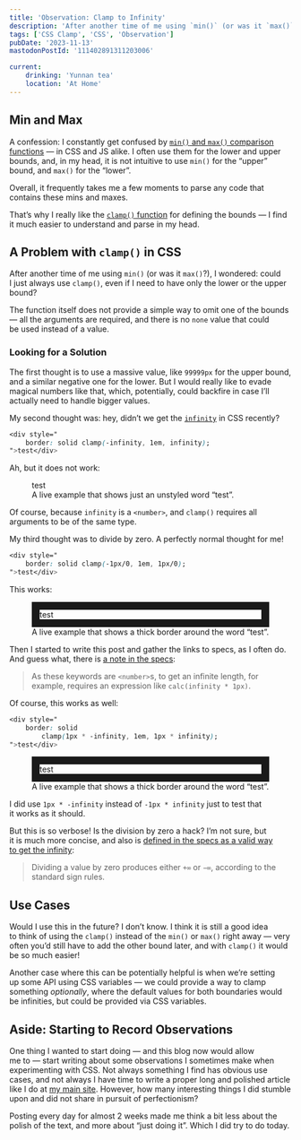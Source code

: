 ```yaml
---
title: 'Observation: Clamp to Infinity'
description: 'After another time of me using `min()` (or was it `max()`?), I wondered: could I just always use `clamp()`, even if I need to have only the lower or the upper bound?'
tags: ['CSS Clamp', 'CSS', 'Observation']
pubDate: '2023-11-13'
mastodonPostId: '111402891311203006'

current:
	drinking: 'Yunnan tea'
	location: 'At Home'
---
```


## Min and Max

A confession: I constantly get confused by [`min()` and `max()` comparison functions](https://drafts.csswg.org/css-values/#comp-func) — in CSS and JS alike. I often use them for the lower and upper bounds, and, in my head, it is not intuitive to use `min()` for the “upper” bound, and `max()` for the “lower”.

Overall, it frequently takes me a few moments to parse any code that contains these mins and maxes.

That’s why I really like the [`clamp()` function](https://drafts.csswg.org/css-values/#funcdef-clamp) for defining the bounds — I find it much easier to understand and parse in my head.

## A Problem with `clamp()` in CSS

After another time of me using `min()` (or was it `max()`?), I wondered: could I just always use `clamp()`, even if I need to have only the lower or the upper bound?

The function itself does not provide a simple way to omit one of the bounds — all the arguments are required, and there is no `none` value that could be used instead of a value.

### Looking for a Solution

The first thought is to use a massive value, like `99999px` for the upper bound, and a similar negative one for the lower. But I would really like to evade magical numbers like that, which, potentially, could backfire in case I’ll actually need to handle bigger values.

My second thought was: hey, didn’t we get the [`infinity`](https://drafts.csswg.org/css-values/#valdef-calc-infinity) in CSS recently?

```css
<div style="
	border: solid clamp(-infinity, 1em, infinity);
">test</div>
```

Ah, but it does not work:

<figure>
	<div style="
		border: solid clamp(-infinity, 1em, infinity);
	">test</div>
	<figcaption>
		A live example that shows just an unstyled word “test”.
	</figcaption>
</figure>


Of course, because `infinity` is a `<number>`, and `clamp()` requires all arguments to be of the same type.

My third thought was to divide by zero. A perfectly normal thought for me!

```css
<div style="
	border: solid clamp(-1px/0, 1em, 1px/0);
">test</div>
```

This works:

<figure>
	<div style="
		border: solid clamp(-1px/0, 1em, 1px/0);
	">test</div>
	<figcaption>
		A live example that shows a thick border around the word “test”.
	</figcaption>
</figure>

Then I started to write this post and gather the links to specs, as I often do. And guess what, there is [a note in the specs](https://drafts.csswg.org/css-values/#ref-for-number-value%E2%91%A2%E2%91%A3):

> As these keywords are `<number>`s, to get an infinite length, for example, requires an expression like `calc(infinity * 1px)`.

Of course, this works as well:

```css
<div style="
	border: solid
		clamp(1px * -infinity, 1em, 1px * infinity);
">test</div>
```

<figure>
	<div style="
		border: solid
			clamp(1px * -infinity, 1em, 1px * infinity);
	">test</div>
	<figcaption>
		A live example that shows a thick border around the word “test”.
	</figcaption>
</figure>

I did use `1px * -infinity` instead of `-1px * infinity` just to test that it works as it should.

But this is so verbose! Is the division by zero a hack? I’m not sure, but it is much more concise, and also is [defined in the specs as a valid way to get the infinity](https://drafts.csswg.org/css-values/#css-infinity):

> Dividing a value by zero produces either `+∞` or `−∞`, according to the standard sign rules.

## Use Cases

Would I use this in the future? I don’t know. I think it is still a good idea to think of using the `clamp()` instead of the `min()` or `max()` right away — very often you’d still have to add the other bound later, and with `clamp()` it would be so much easier!

Another case where this can be potentially helpful is when we’re setting up some API using CSS variables — we could provide a way to clamp something _optionally_, where the default values for both boundaries would be infinities, but could be provided via CSS variables.

## Aside: Starting to Record Observations

One thing I wanted to start doing — and this blog now would allow me to — start writing about some observations I sometimes make when experimenting with CSS. Not always something I find has obvious use cases, and not always I have time to write a proper long and polished article like I do at [my main site](https://kizu.dev/). However, how many interesting things I did stumble upon and did not share in pursuit of perfectionism?

Posting every day for almost 2 weeks made me think a bit less about the polish of the text, and more about “just doing it”. Which I did try to do today.
